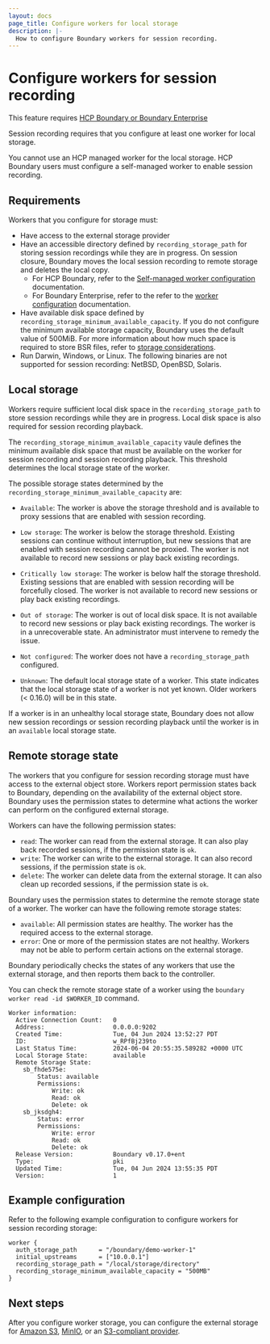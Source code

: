 ```yaml
---
layout: docs
page_title: Configure workers for local storage
description: |-
  How to configure Boundary workers for session recording.
---
```


# Configure workers for session recording

<EnterpriseAlert product="boundary">This feature requires <a href="https://www.hashicorp.com/products/boundary">HCP Boundary or Boundary Enterprise</a></EnterpriseAlert>

Session recording requires that you configure at least one worker for local storage.

<Note>

  You cannot use an HCP managed worker for the local storage. HCP Boundary users must configure a self-managed worker to enable session recording.

</Note>

## Requirements

Workers that you configure for storage must:

- Have access to the external storage provider
- Have an accessible directory defined by `recording_storage_path` for storing session recordings while they are in progress. On session closure, Boundary moves the local session recording to remote storage and deletes the local copy.
   - For HCP Boundary, refer to the [Self-managed worker configuration](/hcp/docs/boundary/self-managed-workers/session-recording) documentation.
   - For Boundary Enterprise, refer to the refer to the [worker configuration](/boundary/docs/configuration/worker/worker-configuration#session-recording) documentation.
- Have available disk space defined by `recording_storage_minimum_available_capacity`. If you do not configure the minimum available storage capacity, Boundary uses the default value of 500MiB.
For more information about how much space is required to store BSR files, refer to [storage considerations](/boundary/docs/configuration/session-recording#storage-considerations).
- Run Darwin, Windows, or Linux. The following binaries are not supported for session recording: NetBSD, OpenBSD, Solaris.

## Local storage

Workers require sufficient local disk space in the `recording_storage_path` to store session recordings while they are in progress. Local disk space is also required for session recording playback.

The `recording_storage_minimum_available_capacity` vaule defines the minimum available disk space that must be available on the worker for session recording and session recording playback. This threshold determines the local storage state of the worker.

The possible storage states determined by the `recording_storage_minimum_available_capacity` are:

- `Available`: The worker is above the storage threshold and is available to proxy sessions that are enabled with session recording.

- `Low storage`: The worker is below the storage threshold. Existing sessions can continue without interruption, but new sessions that are enabled with session recording cannot be proxied. The worker is not available to record new sessions or play back existing recordings.

- `Critically low storage`: The worker is below half the storage threshold. Existing sessions that are enabled with session recording will be forcefully closed. The worker is not available to record new sessions or play back existing recordings.

- `Out of storage`: The worker is out of local disk space. It is not available to record new sessions or play back existing recordings. The worker is in a unrecoverable state. An administrator must intervene to remedy the issue.

- `Not configured`: The worker does not have a `recording_storage_path` configured.

- `Unknown`: The default local storage state of a worker. This state indicates that the local storage state of a worker is not yet known. Older workers (< 0.16.0) will be in this state.

If a worker is in an unhealthy local storage state, Boundary does not allow new session recordings or session recording playback until the worker is in an `available` local storage state.

## Remote storage state

The workers that you configure for session recording storage must have access to the external object store. Workers report permission states back to Boundary, depending on the availability of the external object store.
Boundary uses the permission states to determine what actions the worker can perform on the configured external storage.

Workers can have the following permission states:

- `read`: The worker can read from the external storage. It can also play back recorded sessions, if the permission state is `ok`.
- `write`: The worker can write to the external storage. It can also record sessions, if the permission state is `ok`.
- `delete`: The worker can delete data from the external storage. It can also clean up recorded sessions, if the permission state is `ok`.

Boundary uses the permission states to determine the remote storage state of a worker. The worker can have the following remote storage states:
- `available`: All permission states are healthy. The worker has the required access to the external storage.
- `error`: One or more of the permission states are not healthy. Workers may not be able to perform certain actions on the external storage.

Boundary periodically checks the states of any workers that use the external storage, and then reports them back to the controller.

You can check the remote storage state of a worker using the `boundary worker read -id $WORKER_ID` command.

```
Worker information:
  Active Connection Count:   0
  Address:                   0.0.0.0:9202
  Created Time:              Tue, 04 Jun 2024 13:52:27 PDT
  ID:                        w_RPfBj239to
  Last Status Time:          2024-06-04 20:55:35.589282 +0000 UTC
  Local Storage State:       available
  Remote Storage State:
	sb_fhde575e:
		Status: available
		Permissions:
			Write: ok
			Read: ok
			Delete: ok
	sb_jksdgh4:
		Status: error
		Permissions:
			Write: error
			Read: ok
			Delete: ok
  Release Version:           Boundary v0.17.0+ent
  Type:                      pki
  Updated Time:              Tue, 04 Jun 2024 13:55:35 PDT
  Version:                   1
```

## Example configuration

Refer to the following example configuration to configure workers for session recording storage:

```hcl
worker {
  auth_storage_path      = "/boundary/demo-worker-1"
  initial_upstreams      = ["10.0.0.1"]
  recording_storage_path = "/local/storage/directory"
  recording_storage_minimum_available_capacity = "500MB"
}
```

## Next steps

After you configure worker storage, you can configure the external storage for [Amazon S3](/boundary/docs/configuration/session-recording/storage-providers/configure-s3), [MinIO](/boundary/docs/configuration/session-recording/storage-providers/configure-minio), or an [S3-compliant provider](/boundary/docs/configuration/session-recording/storage-providers/configure-s3-compliant).